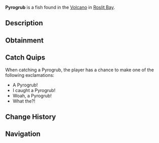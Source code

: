 {{FishInfobox
|image          = Pyrogrub.png
|rarity         = Rare
|sea            = First Sea
|location       = [[Roslit Volcano]]
|sublocation    = 
|sources        = Fishing Rod, Volcanic Geode
|radar_location = 
|prog_speed     = -20
|xp             = 120
|weather        = 
|time           = 
|season         = Winter
|bait           = Coal
|base_weight    = 60
|base_value     = 340
|weight_range   = 30
|base_chance    = 25
|base_resil     = 25
}}
'''Pyrogrub''' is a {{Rarity|Rare}} fish found in the [[Roslit Bay#Roslit Volcano|Volcano]] in [[Roslit Bay]].

== Description ==
{{Description|The Pyrogrub is a fearsome, lava swimming eel that thrives in the most volcanic of environments. The Pyrogrub sports thick dragon-like scales which allow it's inner body to not react to any form of outside temperature.|Bestiary Entry}}

== Obtainment ==
{{Description|Found in volcanic regions.|Bestiary Hint}}
{{Fish Availability|
Roslit Bay/Roslit Volcano
|top_rods      = 
Krampus's Rod\195095.73\366841.4;
Magma Rod\190093.28\357435.21;
Leviathan's Fang Rod\172272.99\200884.53;
Plastic Rod\159489.21\299892.96;
Great Rod of Oscar\151025.66\121993.62;
Fast Rod\118418.1\371985.51;
Fischer's Rod\103615.84\325487.32;
Adventurer's Rod\100343.76\315208.77;
Buddy Bond Rod\127587.36\297261.51;
Free Spirit Rod\147643.94\190596.22;
Trident Rod\143477.68\185217.92;
Astralhook Rod\139010.34\122064.5;
Ethereal Prism Rod\138708.43\122601.45;
Seraphic Rod\131571.29\123015.25;
No-Life Rod\129196.24\131341.16;
Rod Of The Forgotten Fang\122223.06\117957.24;
Challenger's Rod\116925.08\118343.4;
Rod Of The Exalted One\108889.25\104531.06;
Rod Of The Depths\108562.72\106191.24;
Zeus Rod\104511.97\107667.35;
Verdant Shear Rod\101883.7\106691.94;
Blazebringer Rod\99478.23\102964.88;
Depthseeker Rod\94066.18\100710.92;
Avalanche Rod\84397.46\90408.99;
Reinforced Rod\83749.58\90145.04;
Volcanic Rod\81475.58\85142.34;
Steady Rod\32275.77\31643.27
|recommended   = Magma Rod
}}

== Catch Quips ==
When catching a Pyrogrub, the player has a chance to make one of the following exclamations:
* A Pyrogrub!
* I caught a Pyrogrub!
* Woah, a Pyrogrub!
* What the?!

== Change History ==
{{Change History|{{subst:Current Version}}}}

== Navigation ==
{{Fish Navbox|Roslit Volcano}}